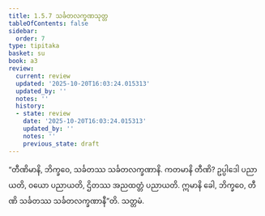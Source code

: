 ```yaml
---
title: 1.5.7 သင်္ခတလက္ခဏသုတ္တ
tableOfContents: false
sidebar:
  order: 7
type: tipitaka
basket: su
book: a3
review:
  current: review
  updated: '2025-10-20T16:03:24.015313'
  updated_by: ''
  notes: ''
  history:
  - state: review
    date: '2025-10-20T16:03:24.015313'
    updated_by: ''
    notes: ''
    previous_state: draft
---
```



<DynamicBreadcrumb />


<ReviewStatus review={frontmatter.review} showDetails={true} />

<HypothesisAnnotation frontmatter={frontmatter} />

<Division number="47" book="a3" e="ch" v="15" p="150">

<Paragraph number="288" book="a3">
“တီဏိမာနိ, ဘိက္ခဝေ, သင်္ခတဿ သင်္ခတလက္ခဏာနိ. ကတမာနိ တီဏိ? ဥပ္ပါဒေါ ပညာယတိ, ဝယော ပညာယတိ, ဌိတဿ အညထတ္တံ ပညာယတိ. ဣမာနိ ခေါ, ဘိက္ခဝေ, တီဏိ သင်္ခတဿ သင်္ခတလက္ခဏာနီ”တိ.

</Paragraph>
</Division>

<Paragraph number="289" type="center" book="a3">
သတ္တမံ.
</Paragraph>